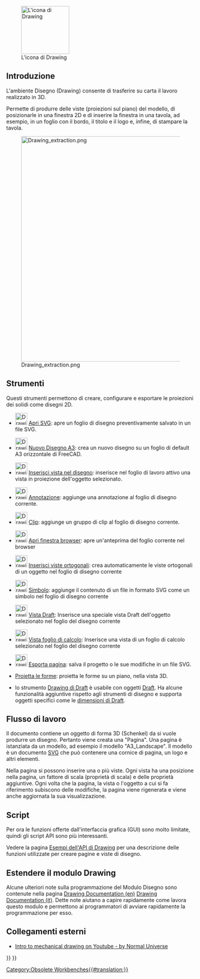 <languages/>

{{Docnav
|
|
|IconL=
|IconR=
}}

{{VeryImportantMessage|L''''ambiente Drawing''' non è più incluso dopo la versione 0.20.<br>
L'ambiente [[TechDraw_Workbench/it|TechDraw]] è il suo sostituto più avanzato.}}

[[Image:Workbench_Drawing.svg|thumb|128px|L'icona di Drawing]]

<span id="Introduction"></span>
== Introduzione == 

L'ambiente Disegno (Drawing) consente di trasferire su carta il lavoro realizzato in 3D.

Permette di produrre delle viste (proiezioni sul piano) del modello, di posizionarle in una finestra 2D e di inserire la finestra in una tavola, ad esempio, in un foglio con il bordo, il titolo e il logo e, infine, di stampare la tavola.

{{TOCright}}
[[Image:Drawing_extraction.png|600px]]

<span id="Tools"></span>
==Strumenti==

Questi strumenti permettono di creare, configurare e esportare le proiezioni dei solidi come disegni 2D.


* [[Image:Drawing_New.png|32px]] [[Drawing_Open_SVG/it|Apri SVG]]: apre un foglio di disegno preventivamente salvato in un file SVG.

* [[Image:Drawing_Landscape_A3.png|32px]] [[Drawing_Landscape_A3/it|Nuovo Disegno A3]]: crea un nuovo disegno su un foglio di default A3 orizzontale di FreeCAD.

* [[Image:Drawing_View.png|32px]] [[Drawing_View/it|Inserisci vista nel disegno]]: inserisce nel foglio di lavoro attivo una vista in proiezione dell'oggetto selezionato.

* [[Image:Drawing_Annotation.png|32px]] [[Drawing_Annotation/it|Annotazione]]: aggiunge una annotazione al foglio di disegno corrente.

* [[Image:Drawing_Clip.png|32px]] [[Drawing_Clip/it|Clip]]: aggiunge un gruppo di clip al foglio di disegno corrente.

* [[Image:Drawing_Openbrowser.png|32px]] [[Drawing_Openbrowser/it|Apri finestra browser]]: apre un'anteprima del foglio corrente nel browser

* [[Image:Drawing_Orthoviews.png|32px]] [[Drawing_Orthoviews/it|Inserisci viste ortogonali]]: crea automaticamente le viste ortogonali di un oggetto nel foglio di disegno corrente

* [[Image:Drawing_Symbol.png|32px]] [[Drawing_Symbol/it|Simbolo]]: aggiunge il contenuto di un file in formato SVG come un simbolo nel foglio di disegno corrente

* [[Image:Drawing_DraftView.png|32px]] [[Draft_Drawing/it|Vista Draft]]: Inserisce una speciale vista Draft dell'oggetto selezionato nel foglio del disegno corrente

* [[Image:Drawing_SpreadsheetView.png|32px]] [[Drawing_SpreadsheetView/it|Vista foglio di calcolo]]: Inserisce una vista di un foglio di calcolo selezionato nel foglio del disegno corrente

* [[Image:Drawing_Save.png|32px]] [[Drawing_Save/it|Esporta pagina]]: salva il progetto o le sue modifiche in un file SVG.

* [[Drawing_ProjectShape/it|Proietta le forme]]: proietta le forme su un piano, nella vista 3D.

* {{Emphasis|Nota:}} lo strumento [[Draft Drawing/it|Drawing di Draft]] è usabile con oggetti [[Draft Workbench/it|Draft]]. Ha alcune funzionalità aggiuntive rispetto agli strumenti di disegno e supporta oggetti specifici come le [[Draft Dimension/it|dimensioni di Draft]].

== Flusso di lavoro ==
Il documento contiene un oggetto di forma 3D (Schenkel) da si vuole produrre un disegno. Pertanto viene creata una "Pagina". Una pagina è istanziata da un modello, ad esempio il modello "A3_Landscape". Il modello è un documento [[SVG/it|SVG]] che può contenere una cornice di pagina, un logo e altri elementi.

Nella pagina si possono inserire una o più viste.
Ogni vista ha una posizione nella pagina, un fattore di scala (proprietà di scala) e delle proprietà aggiuntive.
Ogni volta che la pagina, la vista o l'oggetto a cui si fa riferimento subiscono delle modifiche, la pagina viene rigenerata e viene anche aggiornata la sua visualizzazione.

<span id="Scripting"></span>
== Script ==

Per ora le funzioni offerte dall'interfaccia grafica (GUI) sono molto limitate, quindi gli script API sono più interessanti.

Vedere la pagina [[Drawing API example/it|Esempi dell'API di Drawing]] per una descrizione delle funzioni utilizzate per creare pagine e viste di disegno.

<span id="Extending_the_Drawing_Module"></span>
== Estendere il modulo Drawing ==

Alcune ulteriori note sulla programmazione del Modulo Disegno sono contenute nella pagina [[Drawing Documentation|Drawing Documentation (en)]] [[Drawing Documentation/it|Drawing Documentation (it)]]. Dette note aiutano a capire rapidamente come lavora questo modulo e permettono ai programmatori di avviare rapidamente la programmazione per esso.

<span id="External_links"></span>
== Collegamenti esterni ==

*  [https://www.youtube.com/watch?v=1Hm5Zyjmjac Intro to mechanical drawing on Youtube - by Normal Universe]


{{Docnav
|
|
|IconL=
|IconR=
}}

{{Drawing Tools navi{{#translation:}}}}
{{Userdocnavi{{#translation:}}}}
[[Category:Obsolete Workbenches{{#translation:}}]]